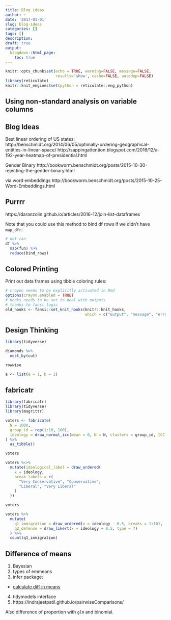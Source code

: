 ```yaml
---
title: Blog ideas
author: ~
date: '2017-01-01'
slug: blog-ideas
categories: []
tags: []
description:
draft: true
output:
  blogdown::html_page:
    toc: true
---
```


```r
knitr::opts_chunk$set(echo = TRUE, warning=FALSE, message=FALSE,
                      results='show', cache=FALSE, autodep=FALSE)
library(reticulate)
knitr::knit_engines$set(python = reticulate::eng_python)
```

## Using non-standard analysis on variable columns

## Blog Ideas

Best linear ordering of US states:
http://benschmidt.org/2014/06/05/optimally-ordering-geographical-entities-in-linear-space/
http://sappingattention.blogspot.com/2016/12/a-192-year-heatmap-of-presidential.html


Gender Binary
http://bookworm.benschmidt.org/posts/2015-10-30-rejecting-the-gender-binary.html

via word embeddings
http://bookworm.benschmidt.org/posts/2015-10-25-Word-Embeddings.html


## Purrrr

https://daranzolin.github.io/articles/2016-12/join-list-dataframes

Note that you could use this method to bind df rows if we didn't have `map_dfr`:

```r
# not ran
df %>%
  map(fun) %>%
  reduce(bind_rows)
```

## Colored Printing

Print out data frames using tibble coloring rules:

```r
# crayon needs to be explicitly activated in Rmd
options(crayon.enabled = TRUE)
# Hooks needs to be set to deal with outputs
# thanks to fansi logic
old_hooks <- fansi::set_knit_hooks(knitr::knit_hooks,
                                   which = c("output", "message", "error"))
```


## Design Thinking


```r
library(tidyverse)

diamonds %>%
  nest_by(cut)

rowwise

a <- list(a = 1, b = 2)


```

## fabricatr

```r
library(fabricatr)
library(tidyverse)
library(magrittr)
```

```r
voters <- fabricate(
  N = 1000,
  group_id = rep(1:10, 100),
  ideology = draw_normal_icc(mean = 0, N = N, clusters = group_id, ICC = 0.7)
) %>%
  as_tibble()

voters
```

```r
voters %<>%
  mutate(ideological_label = draw_ordered(
    x = ideology,
    break_labels = c(
      "Very Conservative", "Conservative",
      "Liberal", "Very Liberal"
    )
  ))

voters
```

```r
voters %>%
  mutate(
    q1_immigration = draw_ordered(x = ideology - 0.5, breaks = 1:10),
    q2_defense = draw_likert(x = ideology + 0.5, type = 7)
  ) %>%
  count(q1_immigration)
```

## Difference of means

1. Bayesian
2. types of emmeans
3. infer package:
  - [calculate diff in means](https://infer.netlify.app/reference/calculate.html)
4. tidymodels interface
5. https://indrajeetpatil.github.io/pairwiseComparisons/

Also difference of proportion with `glm` and binomial.
